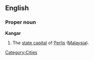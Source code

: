 ==English==

===Proper noun===
'''Kangar'''

#The [[state capital]] of [[Perlis]] ([[Malaysia]]).

[[Category:Cities]]